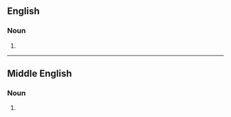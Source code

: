 {{also|wałkoń|walk-on}}

==English==

===Noun===
{{en-noun}}

# {{alternative spelling of|en|walk-on}}

----

==Middle English==

===Noun===
{{head|enm|noun}}

# {{alt form|enm|welken|t=sky|id=sky}}